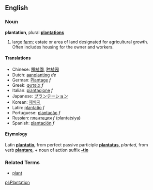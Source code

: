 ==English==
===Noun===
'''plantation''', plural '''[[plantations]]'''

# large [[farm]]; estate or area of land designated for agricultural growth. Often includes housing for the owner and workers.

====Translations====
*Chinese: [[種植園]], [[种植园]]
*Dutch: [[aanplanting]] ''de''
*German: [[Plantage]] ''f''
*Greek: [[φυτεία]] ''f''
*Italian: [[piantagione]] ''f''
*Japanese: [[プランテーション]]
*Korean: [[재배지]]
*Latin: [[plantatio]] ''f''
*Portuguese: [[plantação]] ''f''
*Russian: [[плантация]] ''f'' (plantatsiya)
*Spanish: [[plantación]] ''f''

====Etymology====
Latin '''[[plantatio]]''', from perfect passive participle '''[[plantatus]]''', ''planted'', from verb '''[[plantare]]''', + noun of action suffix '''[[-tio]]'''

===Related Terms===
*[[plant]]

[[pl:Plantation]]